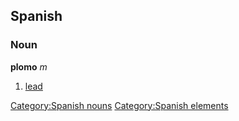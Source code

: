 == Spanish == {{wikipediaAlt|lead}}
=== Noun ===
'''plomo''' ''m''
# [[lead]]

[[Category:Spanish nouns]]
[[Category:Spanish elements]]